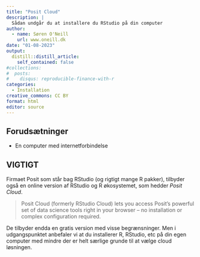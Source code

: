 ```yaml
---
title: "Posit Cloud"
description: |
  Sådan undgår du at installere du RStudio på din computer
author:
  - name: Søren O'Neill
    url: www.oneill.dk
date: "01-08-2023"
output:
  distill::distill_article:
    self_contained: false
#collections:
#  posts:
#    disqus: reproducible-finance-with-r
categories:
  - Installation
creative_commons: CC BY
format: html
editor: source
---
```


## Forudsætninger

-   En computer med internetforbindelse

::: callout-important
## VIGTIGT

Firmaet Posit som står bag RStudio (og rigtigt mange R pakker), tilbyder også en online version af RStudio og R økosystemet, som hedder _Posit Cloud_.

> Posit Cloud (formerly RStudio Cloud) lets you access Posit’s powerful set of data science tools right in your browser – no installation or complex configuration required.

De tilbyder endda en gratis version med visse begrænsninger. Men i udgangspunktet anbefaler vi at du installerer R, RStudio, etc på din egen computer med mindre der er helt særlige grunde til at vælge cloud løsningen.

:::


```{=html}
<div id="hyvor-talk-view"></div>
<script type="text/javascript">
    var HYVOR_TALK_WEBSITE = 8299;
    var HYVOR_TALK_CONFIG = {
        url: false,
        id: false
    };
</script>

<script async type="text/javascript" src="//talk.hyvor.com/web-api/embed.js"></script>
```
